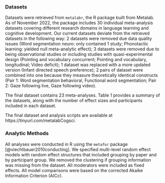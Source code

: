
### Datasets

Datasets were retrieved from `metalabr`, the R package built from Metalab. As of November 2022, the package includes 30 individual meta-analysis datasets covering different research domains in language learning and cognitive development. Our current datasets deviate from the retrieved datasets in the following way: 2 datasets were removed due data quality issues (Word segmentation neuro: only contained 1 study; Phonotactic learning: yielded null meta-analytic effect); 3 datasets were removed due to being observational studies or including studies with quasi-experimental design (Pointing and vocabulary concurrent; Pointing and vocabulary, longitudinal; Video deficit); 1 dataset was replaced with a more updated version (Infant directed speech preference); 2 pairs of dataset were combined into one because they measure theoretically identical constructs (Pair 1: Word segmentation behavioral, Functional word segmentation; Pair 2: Gaze following live, Gaze following video). 

The final dataset contains 23 meta-analyses. Table 1 provides a summary of the datasets, along with the number of effect sizes and participants included in each dataset. 
 
The final dataset and analysis scripts are available at https://tinyurl.com/metalabCogsci. 

### Analytic Methods


All analyses were conducted in R using the `metafor` package [@viechtbauer2010conducting]. We specified multi-level random effect models with random effect structures that included grouping by paper and by participant group. We removed the clustering if grouping information was missing from the dataset. All moderators were included as fixed effects. All model comparisons were based on the corrected Akaike Information Criterion (AICc).
